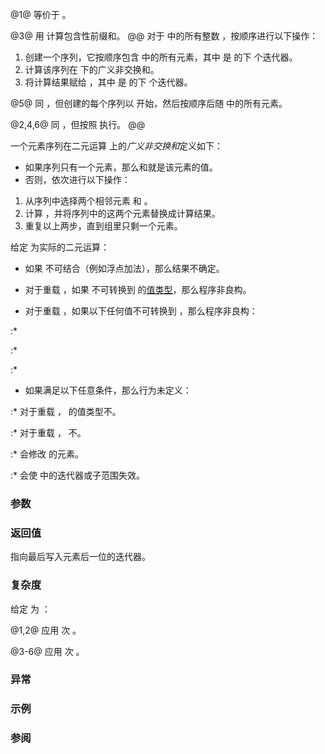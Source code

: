 {{cpp/title|inclusive_scan}}
{{cpp/algorithm/numeric/navbar}}
{{dcl begin}}
{{dcl header|numeric}}
{{dcla|anchor=no|num=1|since=c++17|constexpr=c++20|
template&lt; class InputIt, class OutputIt &gt;
OutputIt inclusive_scan( InputIt first, InputIt last,
                         OutputIt d_first );
}}
{{dcl|num=2|since=c++17|
template&lt; class ExecutionPolicy,
          class ForwardIt1, class ForwardIt2 &gt;
ForwardIt2 inclusive_scan( ExecutionPolicy&amp;&amp; policy,
                           ForwardIt1 first, ForwardIt1 last,
                           ForwardIt2 d_first );
}}
{{dcla|anchor=no|num=3|since=c++17|constexpr=c++20|
template&lt; class InputIt, class OutputIt, class BinaryOp &gt;
OutputIt inclusive_scan( InputIt first, InputIt last,
                         OutputIt d_first, BinaryOp op );
}}
{{dcl|num=4|since=c++17|
template&lt; class ExecutionPolicy,
          class ForwardIt1, class ForwardIt2, class BinaryOp &gt;
ForwardIt2 inclusive_scan( ExecutionPolicy&amp;&amp; policy,
                           ForwardIt1 first, ForwardIt1 last,
                           ForwardIt2 d_first, BinaryOp op );
}}
{{dcla|anchor=no|num=5|since=c++17|constexpr=c++20|
template&lt; class InputIt, class OutputIt,
          class BinaryOp, class T &gt;
OutputIt inclusive_scan( InputIt first, InputIt last,
                         OutputIt d_first, BinaryOp op, T init );
}}
{{dcl|num=6|since=c++17|
template&lt; class ExecutionPolicy,
          class ForwardIt1, class ForwardIt2,
          class BinaryOp, class T &gt;
ForwardIt2 inclusive_scan( ExecutionPolicy&amp;&amp; policy,
                           ForwardIt1 first, ForwardIt1 last,
                           ForwardIt2 d_first, BinaryOp op, T init );
}}
{{dcl end}}

@1@ 等价于 {{c|inclusive_scan(first, last, d_first, std::plus&lt;&gt;()}}。

@3@ 用 {{c|op}} 计算包含性前缀和。
@@ 对于 {{range|0|std::distance(first, last)}} 中的所有整数 {{c|i}}，按顺序进行以下操作：
# 创建一个序列，它按顺序包含 {{closed range|first|iter}} 中的所有元素，其中 {{c|iter}} 是 {{c|first}} 的下 {{c|i}} 个迭代器。
# 计算该序列在 {{c|op}} 下的广义非交换和。
# 将计算结果赋给 {{c|*dest}}，其中 {{c|dest}} 是 {{c|d_first}} 的下 {{c|i}} 个迭代器。

@5@ 同 {{v|3}}，但创建的每个序列以 {{c|init}} 开始，然后按顺序后随 {{closed range|first|iter}} 中的所有元素。

@2,4,6@ 同 {{v|1,3,5}}，但按照 {{c|policy}} 执行。
@@ {{cpp/algorithm/parallel overload precondition|plural=yes}}

一个元素序列在二元运算 {{c|binary_op}} 上的''广义非交换和''{{sep}}定义如下：
* 如果序列只有一个元素，那么和就是该元素的值。
* 否则，依次进行以下操作：
# 从序列中选择两个相邻元素 {{c|elem1}} 和 {{c|elem2}}。
# 计算 {{c|binary_op(elem1, elem2)}}，并将序列中的这两个元素替换成计算结果。
# 重复以上两步，直到组里只剩一个元素。


给定 {{c|binary_op}} 为实际的二元运算：

* 如果 {{c|binary_op}} 不可结合（例如浮点加法），那么结果不确定。

* 对于重载 {{v|1-4}}，如果 {{c|binary_op(*first, *first)}} 不可转换到 {{c/core|decltype(first)}} 的[[cpp/iterator#类型与可写性|值类型]]，那么程序非良构。

* 对于重载 {{v|5,6}}，如果以下任何值不可转换到 {{tt|T}}，那么程序非良构：
:* {{c|binary_op(init, *first)}}
:* {{c|binary_op(init, init)}}
:* {{c|binary_op(*first, *first)}}

* 如果满足以下任意条件，那么行为未定义：
:* 对于重载 {{v|1-4}}，{{c/core|decltype(first)}} 的值类型不{{named req|MoveConstructible}}。
:* 对于重载 {{v|5,6}}，{{tt|T}} 不{{named req|MoveConstructible}}。
:* {{c|binary_op}} 会修改 {{range|first|last}} 的元素。
:* {{c|binary_op}} 会使 {{closed range|first|last}} 中的迭代器或子范围失效。

===参数===
{{par begin}}
{{par range|3=要求和的|range=源}}
{{par|d_first|目标[[cpp/iterator#范围|范围]]的起始，可以等于 {{c|first}}}}
{{par exec pol}}
{{par|init|初始值}}
{{par|op|将应用到输入迭代器的解引用结果、其他 {{c|op}} 的结果和 {{c|init}}（如果有提供）的二元{{named req|FunctionObject}}。}}
{{par hreq}}
{{par req named|InputIt|InputIterator}}
{{par req named|OutputIt|OutputIterator}}
{{par req named|ForwardIt1, ForwardIt2|ForwardIterator}}
{{par end}}

===返回值===
指向最后写入元素后一位的迭代器。

===复杂度===
给定 {{mathjax-or|\(\scriptsize N\)|N}} 为 {{c|std::distance(first, last)}}：

@1,2@ 应用 {{mathjax-or|\(\scriptsize O(N)\)|O(N)}} 次 {{c|std::plus&lt;&gt;()}}。

@3-6@ 应用 {{mathjax-or|\(\scriptsize O(N)\)|O(N)}} 次 {{c|op}}。

===异常===
{{cpp/algorithm/parallel exceptions reporting behavior|singular=no}}

===示例===
{{cpp/algorithm/scan example}}

===参阅===
{{dsc begin}}
{{dsc inc|cpp/algorithm/dsc adjacent_difference}}
{{dsc inc|cpp/algorithm/dsc accumulate}}
{{dsc inc|cpp/algorithm/dsc partial_sum}}
{{dsc inc|cpp/algorithm/dsc transform_inclusive_scan}}
{{dsc inc|cpp/algorithm/dsc exclusive_scan}}
{{dsc end}}

{{langlinks|de|en|es|fr|it|ja|pt|ru}}